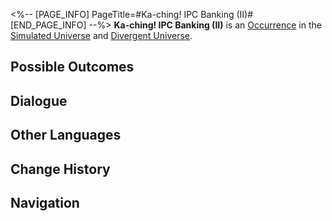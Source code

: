 <%-- [PAGE_INFO]
PageTitle=#Ka-ching! IPC Banking (II)#
[END_PAGE_INFO] --%>
{{Stub}}
{{Simulated Universe Event Infobox
|id            = 14301-3
|title         = 
|image         = Occurrence IPC.png
|domains_su    = Unknown
|domains_swarm = Unknown
|domains_gng   = Unknown
|domains_du    = Unknown
|domains_und   = Unknown
|requirements  = 
|prev          = 
|next          = 
|characters    = 
|factions      = 
|order         = 032
|order_du      = 053
}}
'''Ka-ching! IPC Banking (II)''' is an [[Divergent Universe/Occurrence|Occurrence]] in the [[Simulated Universe]] and [[Divergent Universe]].

==Possible Outcomes==
{{Possible Outcomes
|choice_1 = Receive a "money management service" gift from the bank.
|result_1 = Gain the Curios "Gold Coin of Discord" and "Typical Genius Society Gossip."
|path_1   = Erudition
|modes_1  = gng

|choice_2 = Withdraw 600 Cosmic Fragment(s).
|result_2 = You withdraw the sealed Cosmic Fragments together with interest.

|choice_3 = Leave.
|result_3 = You still like to hide Cosmic Fragments under your pillow.

}}
<!--
==Gameplay Notes==
* 
-->
==Dialogue==
{{Dialogue Start}}
:{{tx}}
{{Dialogue End}}

==Other Languages==
{{Other Languages
|en   = Ka-ching! IPC Banking (II)
|zhs  = 咔嚓&mdash;&mdash;星际和平银行！（其二）
|zht  = 喀嚓&mdash;&mdash;星際和平銀行！（其二）
|ja   = カチャッ――スターピース{{Rubi|銀行|ぎんこう}}！（2）
|ko   = 찰칵&mdash;&mdash;스타피스 컴퍼니! (2)
|es   = El banco de la Corporación II
|fr   = Cent patates&nbsp;! CPI Banque (II)
|ru   = Щёлк! Банк Межзвёздного мира II
|th   = ชิ้ง! ธนาคารสันติภาพแห่งดวงดาว! (2)
|vi   = Tách! Ngân Hàng Hành Tinh Hòa Bình 2
|de   = Klingeling! IFK-Bank (Teil 2)
|id   = *Cekring*! Bank IPC (2)
|pt   = Dindin! Serviços Bancários da CPI (II)
}}

==Change History==
{{Change History|null}}

==Navigation==
{{Occurrence Navbox}}